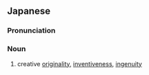 ==Japanese==
{{ja-kanjitab|そう|い|く|ふう|yomi=on}}

===Pronunciation===
{{ja-pron|そういくふう|y=on}}

===Noun===
{{ja-noun|そういくふう}}

# creative [[originality]], [[inventiveness]], [[ingenuity]]